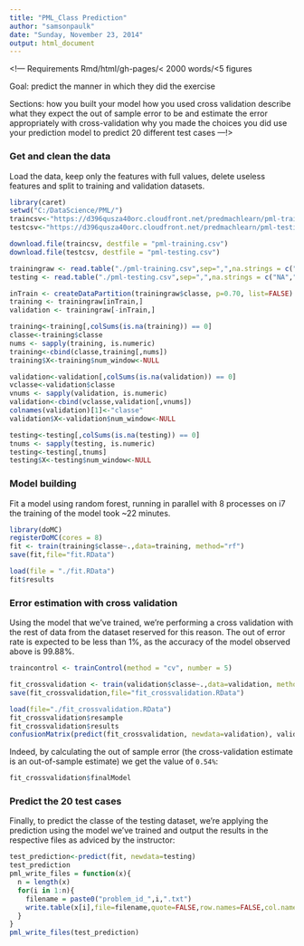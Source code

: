 ```yaml
---
title: "PML_Class Prediction"
author: "samsonpaulk"
date: "Sunday, November 23, 2014"
output: html_document
---
```


<!---
Requirements
 Rmd/html/gh-pages/< 2000 words/<5 figures

Goal:
 predict the manner in which they did the exercise

Sections:
 how you built your model
 how you used cross validation
 describe what they expect the out of sample error to be and estimate the error appropriately with cross-validation
 why you made the choices you did
 use your prediction model to predict 20 different test cases
---!>

### Get and clean the data

Load the data, keep only the features with full values, delete useless features and split to training and validation datasets.

```r
library(caret)
setwd("C:/DataScience/PML/")
traincsv<-"https://d396qusza40orc.cloudfront.net/predmachlearn/pml-training.csv"
testcsv<-"https://d396qusza40orc.cloudfront.net/predmachlearn/pml-testing.csv"
```
```r
download.file(traincsv, destfile = "pml-training.csv")
download.file(testcsv, destfile = "pml-testing.csv")
```
```r
trainingraw <- read.table("./pml-training.csv",sep=",",na.strings = c("NA",""),header=TRUE)
testing <- read.table("./pml-testing.csv",sep=",",na.strings = c("NA",""),header=TRUE)

inTrain <- createDataPartition(trainingraw$classe, p=0.70, list=FALSE)
training <- trainingraw[inTrain,]
validation <- trainingraw[-inTrain,]

training<-training[,colSums(is.na(training)) == 0]
classe<-training$classe
nums <- sapply(training, is.numeric)
training<-cbind(classe,training[,nums])
training$X<-training$num_window<-NULL

validation<-validation[,colSums(is.na(validation)) == 0]
vclasse<-validation$classe
vnums <- sapply(validation, is.numeric)
validation<-cbind(vclasse,validation[,vnums])
colnames(validation)[1]<-"classe"
validation$X<-validation$num_window<-NULL

testing<-testing[,colSums(is.na(testing)) == 0]
tnums <- sapply(testing, is.numeric)
testing<-testing[,tnums]
testing$X<-testing$num_window<-NULL
```

### Model building

Fit a model using random forest, running in parallel with 8 processes on i7 the training of the model took ~22 minutes.
```r
library(doMC)
registerDoMC(cores = 8)
fit <- train(training$classe~.,data=training, method="rf")
save(fit,file="fit.RData")
```
```r
load(file = "./fit.RData")
fit$results
```

### Error estimation with cross validation

Using the model that we've trained, we're performing a cross validation with the rest of data from the dataset reserved for this reason. The out of error rate is expected to be less than 1%, as the accuracy of the model observed above is 99.88%.
```r
traincontrol <- trainControl(method = "cv", number = 5)
```
```r
fit_crossvalidation <- train(validation$classe~.,data=validation, method="rf",trControl=traincontrol)
save(fit_crossvalidation,file="fit_crossvalidation.RData")
```
```r
load(file="./fit_crossvalidation.RData")
fit_crossvalidation$resample
fit_crossvalidation$results
confusionMatrix(predict(fit_crossvalidation, newdata=validation), validation$classe)
```
Indeed, by calculating the out of sample error (the cross-validation estimate is an out-of-sample estimate) we get the value of `0.54%`:
```r
fit_crossvalidation$finalModel
```

### Predict the 20 test cases

Finally, to predict the classe of the testing dataset, we're applying the prediction using the model we've trained and output the results in the respective files as adviced by the instructor:
```r
test_prediction<-predict(fit, newdata=testing)
test_prediction
pml_write_files = function(x){
  n = length(x)
  for(i in 1:n){
    filename = paste0("problem_id_",i,".txt")
    write.table(x[i],file=filename,quote=FALSE,row.names=FALSE,col.names=FALSE)
  }
}
pml_write_files(test_prediction)
```

